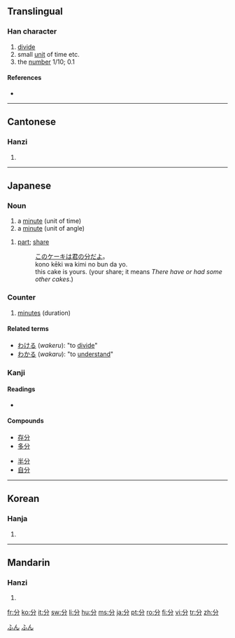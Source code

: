 ==Translingual==

===Han character===
{{Han char|rn=18|rad=刀|as=02|sn=4|four=8022<sub>7</sub>|canj=金尸竹 (CSH)}}

# [[divide]]
# small [[unit]] of time etc.
# the [[number]] 1/10; 0.1

====References====
* {{Han ref|kx=0136.040|dkj=01853|dj=0304.120|hdz=10321.030|uh=5206|ud=20998|bh=A4C0|bd=42176}}

----

==Cantonese==

===Hanzi===
{{yue-hanzi|jyut=|y=fan1, fan6}}

# {{defn|Cantonese}}

----

==Japanese==

===Noun===
{{ja-noun|k|hira=ふん|rom=fun}}

# a [[minute]] (unit of time)
# a [[minute]] (unit of angle)

{{ja-noun|k|hira=ぶん|rom=bun|hidx=ふん'}}
# [[part]]; [[share]]
#: [[この]][[ケーキ]][[は]][[君]][[の]][[分]][[だ]][[よ]]。
#: kono kēki wa kimi no bun da yo.
#: this cake is yours. (your share; it means ''There have or had some other cakes''.)

===Counter===
{{ja-pos|k|counter|hira=ふん|rom=fun}}

# [[minute]]s (duration)

====Related terms====
* [[わける]] (''wakeru''): "to [[divide]]"
* [[わかる]] (''wakaru''): "to [[understand]]"

===Kanji===
{{ja-kanji|grade=2|rs=刀02}}

====Readings====
* {{ja-readings|on=[[ぶん]] (''bun''), [[ふん]] (''fun''), [[ぶ]] (''bu'')|kun=[[わける]] (''wakeru''), [[わかる]] (''wakaru''), [[わかれる]] (''wakareru'')}}

====Compounds====
{{top2}}
* [[存分]]
* [[多分]]
{{mid2}}
* [[半分]]
* [[自分]]
{{mid4}}
{{bottom}}

[[Category:1000 Japanese basic words|ふん]]
[[Category:ja:Time|ふん]]

----

==Korean==

===Hanja===
{{ko-hanja|hangeul=[[분]], [[푼]]|eumhun=나눌|rv=bun, pun|mr=pun, p'un}}

# {{defn|Korean}}

----

==Mandarin==

===Hanzi===
{{cmn-hanzi|pin=[[fēn]] ([[fen1]])|wg=fen<sup>1</sup>}}

# {{defn|Mandarin}}

[[fr:分]]
[[ko:分]]
[[it:分]]
[[sw:分]]
[[li:分]]
[[hu:分]]
[[ms:分]]
[[ja:分]]
[[pt:分]]
[[ro:分]]
[[fi:分]]
[[vi:分]]
[[tr:分]]
[[zh:分]]
